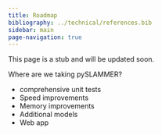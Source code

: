 ```yaml
---
title: Roadmap 
bibliography: ../technical/references.bib
sidebar: main
page-navigation: true
---
```


::: {.callout-note}
This page is a stub and will be updated soon.
:::

Where are we taking pySLAMMER?

* comprehensive unit tests
* Speed improvements
* Memory improvements
* Additional models
* Web app